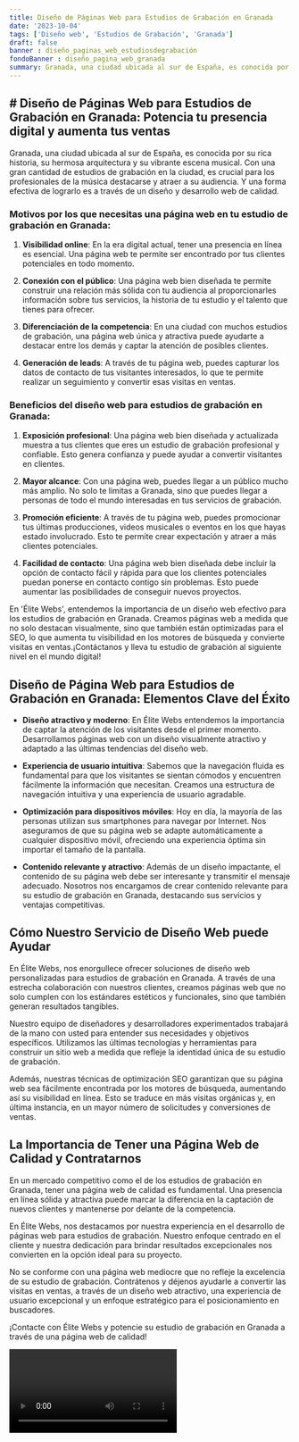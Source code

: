 ```yaml
---
title: Diseño de Páginas Web para Estudios de Grabación en Granada
date: '2023-10-04'
tags: ['Diseño web', 'Estudios de Grabación', 'Granada']
draft: false
banner : diseño_paginas_web_estudiosdegrabación
fondoBanner : diseño_pagina_web_granada
summary: Granada, una ciudad ubicada al sur de España, es conocida por su rica historia, su hermosa arquitectura y su vibrante escena musical. Con una gran cantidad de estudios de grabación en la ciudad, es crucial para los profesionales de la música destacarse y atraer a su audiencia. Y una forma efectiva de lograrlo es a través de un diseño y desarrollo web de calidad.
---
```


## # Diseño de Páginas Web para Estudios de Grabación en Granada: Potencia tu presencia digital y aumenta tus ventas

Granada, una ciudad ubicada al sur de España, es conocida por su rica historia, su hermosa arquitectura y su vibrante escena musical. Con una gran cantidad de estudios de grabación en la ciudad, es crucial para los profesionales de la música destacarse y atraer a su audiencia. Y una forma efectiva de lograrlo es a través de un diseño y desarrollo web de calidad.

### Motivos por los que necesitas una página web en tu estudio de grabación en Granada:

1. **Visibilidad online**: En la era digital actual, tener una presencia en línea es esencial. Una página web te permite ser encontrado por tus clientes potenciales en todo momento.

2. **Conexión con el público**: Una página web bien diseñada te permite construir una relación más sólida con tu audiencia al proporcionarles información sobre tus servicios, la historia de tu estudio y el talento que tienes para ofrecer.

3. **Diferenciación de la competencia**: En una ciudad con muchos estudios de grabación, una página web única y atractiva puede ayudarte a destacar entre los demás y captar la atención de posibles clientes.

4. **Generación de leads**: A través de tu página web, puedes capturar los datos de contacto de tus visitantes interesados, lo que te permite realizar un seguimiento y convertir esas visitas en ventas.

### Beneficios del diseño web para estudios de grabación en Granada:

1. **Exposición profesional**: Una página web bien diseñada y actualizada muestra a tus clientes que eres un estudio de grabación profesional y confiable. Esto genera confianza y puede ayudar a convertir visitantes en clientes.

2. **Mayor alcance**: Con una página web, puedes llegar a un público mucho más amplio. No solo te limitas a Granada, sino que puedes llegar a personas de todo el mundo interesadas en tus servicios de grabación.

3. **Promoción eficiente**: A través de tu página web, puedes promocionar tus últimas producciones, videos musicales o eventos en los que hayas estado involucrado. Esto te permite crear expectación y atraer a más clientes potenciales.

4. **Facilidad de contacto**: Una página web bien diseñada debe incluir la opción de contacto fácil y rápida para que los clientes potenciales puedan ponerse en contacto contigo sin problemas. Esto puede aumentar las posibilidades de conseguir nuevos proyectos.

En 'Élite Webs', entendemos la importancia de un diseño web efectivo para los estudios de grabación en Granada. Creamos páginas web a medida que no solo destacan visualmente, sino que también están optimizadas para el SEO, lo que aumenta tu visibilidad en los motores de búsqueda y convierte visitas en ventas.¡Contáctanos y lleva tu estudio de grabación al siguiente nivel en el mundo digital!

<GifSeo />

<Cta />

## Diseño de Página Web para Estudios de Grabación en Granada: Elementos Clave del Éxito

- **Diseño atractivo y moderno**: En Élite Webs entendemos la importancia de captar la atención de los visitantes desde el primer momento. Desarrollamos páginas web con un diseño visualmente atractivo y adaptado a las últimas tendencias del diseño web.

- **Experiencia de usuario intuitiva**: Sabemos que la navegación fluida es fundamental para que los visitantes se sientan cómodos y encuentren fácilmente la información que necesitan. Creamos una estructura de navegación intuitiva y una experiencia de usuario agradable.

- **Optimización para dispositivos móviles**: Hoy en día, la mayoría de las personas utilizan sus smartphones para navegar por Internet. Nos aseguramos de que su página web se adapte automáticamente a cualquier dispositivo móvil, ofreciendo una experiencia óptima sin importar el tamaño de la pantalla.

- **Contenido relevante y atractivo**: Además de un diseño impactante, el contenido de su página web debe ser interesante y transmitir el mensaje adecuado. Nosotros nos encargamos de crear contenido relevante para su estudio de grabación en Granada, destacando sus servicios y ventajas competitivas.

## Cómo Nuestro Servicio de Diseño Web puede Ayudar

En Élite Webs, nos enorgullece ofrecer soluciones de diseño web personalizadas para estudios de grabación en Granada. A través de una estrecha colaboración con nuestros clientes, creamos páginas web que no solo cumplen con los estándares estéticos y funcionales, sino que también generan resultados tangibles.

Nuestro equipo de diseñadores y desarrolladores experimentados trabajará de la mano con usted para entender sus necesidades y objetivos específicos. Utilizamos las últimas tecnologías y herramientas para construir un sitio web a medida que refleje la identidad única de su estudio de grabación.

Además, nuestras técnicas de optimización SEO garantizan que su página web sea fácilmente encontrada por los motores de búsqueda, aumentando así su visibilidad en línea. Esto se traduce en más visitas orgánicas y, en última instancia, en un mayor número de solicitudes y conversiones de ventas.

## La Importancia de Tener una Página Web de Calidad y Contratarnos

En un mercado competitivo como el de los estudios de grabación en Granada, tener una página web de calidad es fundamental. Una presencia en línea sólida y atractiva puede marcar la diferencia en la captación de nuevos clientes y mantenerse por delante de la competencia.

En Élite Webs, nos destacamos por nuestra experiencia en el desarrollo de páginas web para estudios de grabación. Nuestro enfoque centrado en el cliente y nuestra dedicación para brindar resultados excepcionales nos convierten en la opción ideal para su proyecto.

No se conforme con una página web mediocre que no refleje la excelencia de su estudio de grabación. Contrátenos y déjenos ayudarle a convertir las visitas en ventas, a través de un diseño web atractivo, una experiencia de usuario excepcional y un enfoque estratégico para el posicionamiento en buscadores.

¡Contacte con Élite Webs y potencie su estudio de grabación en Granada a través de una página web de calidad!

<Video />

<CtaBot job='Estudios de Grabación' city='Granada'/>

<Gmaps query='Granada+españa+maps' />